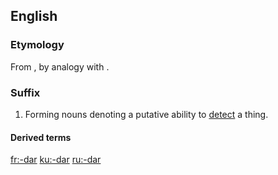 {{also|Appendix:Variations of "dar"}}
==English==

===Etymology===
From {{term|radar|lang=en}}, by analogy with {{term|gaydar|lang=en}}.

===Suffix===
{{en-suffix}}

# {{context|usually|humorous|lang=en}} Forming nouns denoting a putative ability to [[detect]] a thing.

====Derived terms====
{{suffixsee|en}}

[[fr:-dar]]
[[ku:-dar]]
[[ru:-dar]]